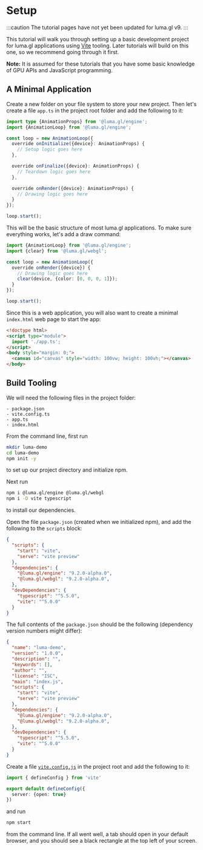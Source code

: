 # Setup

:::caution
The tutorial pages have not yet been updated for luma.gl v9. 
:::

This tutorial will walk you through setting up a basic development project for luma.gl applications using [Vite](https://vitejs.dev/) tooling. Later tutorials will build on this one, so we recommend going through it first.

**Note:** It is assumed for these tutorials that you have some basic knowledge of GPU APIs and JavaScript programming.

## A Minimal Application

Create a new folder on your file system to store your new project. 
Then let's create a file `app.ts` in the project root folder and add the following to it:

```typescript
import type {AnimationProps} from '@luma.gl/engine';
import {AnimationLoop} from '@luma.gl/engine';

const loop = new AnimationLoop({
  override onInitialize({device}: AnimationProps) {
    // Setup logic goes here
  },

  override onFinalize({device}: AnimationProps) {
    // Teardown logic goes here
  },

  override onRender({device}: AnimationProps) {
    // Drawing logic goes here
  }
});

loop.start();
```

This will be the basic structure of most luma.gl applications. 
To make sure everything works, let's add a draw command:

```typescript
import {AnimationLoop} from '@luma.gl/engine';
import {clear} from '@luma.gl/webgl';

const loop = new AnimationLoop({
  override onRender({device}) {
    // Drawing logic goes here
    clear(device, {color: [0, 0, 0, 1]});
  }
});

loop.start();
```

Since this is a web application, you will also want to create a minimal `index.html` web page to start the app:

```html
<!doctype html>
<script type="module">
  import './app.ts';
</script>
<body style="margin: 0;">
  <canvas id="canvas" style="width: 100vw; height: 100vh;"></canvas>
</body>
```


## Build Tooling

We will need the following files in the project folder:

```
- package.json
- vite.config.ts
- app.ts
- index.html
```

From the command line, first run

```bash
mkdir luma-demo
cd luma-demo
npm init -y
```

to set up our project directory and initialize npm.

Next run

```bash
npm i @luma.gl/engine @luma.gl/webgl
npm i -D vite typescript
```

to install our dependencies.

Open the file `package.json` (created when we initialized npm), and add the following to the `scripts` block:

```json
{
  "scripts": {
    "start": "vite",
    "serve": "vite preview"
  },
  "dependencies": {
    "@luma.gl/engine": "9.2.0-alpha.0",
    "@luma.gl/webgl": "9.2.0-alpha.0",
  },
  "devDependencies": {
    "typescript": "^5.5.0",
    "vite": "^5.0.0"
  }
}
```

The full contents of the `package.json` should be the following (dependency version numbers might differ):

```json
{
  "name": "luma-demo",
  "version": "1.0.0",
  "description": "",
  "keywords": [],
  "author": "",
  "license": "ISC",
  "main": "index.js",
  "scripts": {
    "start": "vite",
    "serve": "vite preview"
  },
  "dependencies": {
    "@luma.gl/engine": "9.2.0-alpha.0",
    "@luma.gl/webgl": "9.2.0-alpha.0",
  },
  "devDependencies": {
    "typescript": "^5.5.0",
    "vite": "^5.0.0"
  }
}
```

Create a file [`vite.config.js`](https://vitejs.dev/config/) in the project root and add the following to it:

```typescript
import { defineConfig } from 'vite'

export default defineConfig({
  server: {open: true}
})
```

and run

```bash
npm start
```

from the command line. If all went well, a tab should open in your default browser, 
and you should see a black rectangle at the top left of your screen.
